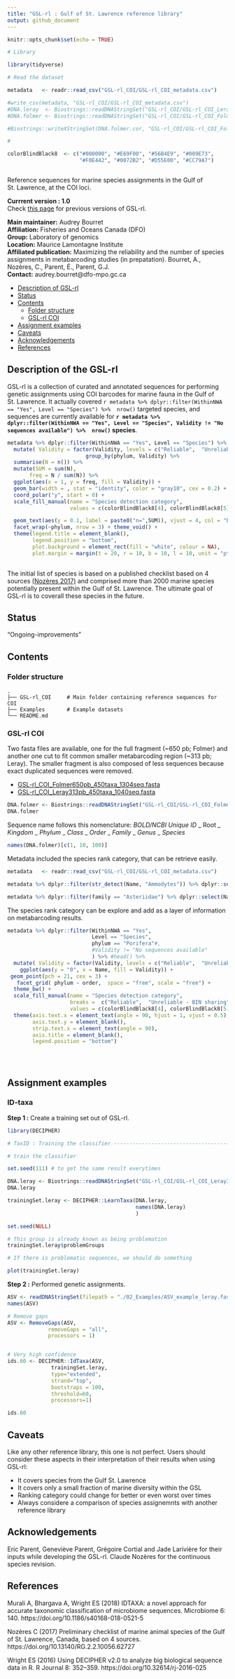 ```yaml
---
title: "GSL-rl : Gulf of St. Lawrence reference library"
output: github_document
---
```


```r
knitr::opts_chunk$set(echo = TRUE)

# Library

library(tidyverse)

# Read the dataset

metadata   <- readr::read_csv("GSL-rl_COI/GSL-rl_COI_metadata.csv")

#write_csv(metadata, "GSL-rl_COI/GSL-rl_COI_metadata.csv")
#DNA.leray  <- Biostrings::readDNAStringSet("GSL-rl_COI/GSL-rl_COI_Leray313pb_450taxa_1040seq.fasta")
#DNA.folmer <- Biostrings::readDNAStringSet("GSL-rl_COI/GSL-rl_COI_Folmer650pb_450taxa_1304seq.fasta")

#Biostrings::writeXStringSet(DNA.folmer.cor, "GSL-rl_COI/GSL-rl_COI_Folmer650pb_450taxa_1304seq.fasta")

#

colorBlindBlack8  <- c("#000000", "#E69F00", "#56B4E9", "#009E73", 
                       "#F0E442", "#0072B2", "#D55E00", "#CC79A7")



```

Reference sequences for marine species assignments in the Gulf of St. Lawrence, at the COI loci. 

**Currrent version : 1.0**  
Check [this page](https://github.com/GenomicsMLI-DFO/MLI_GSL-rl/releases) for previous versions of GSL-rl.


__Main maintainer:__  Audrey Bourret  
__Affiliation:__  Fisheries and Oceans Canada (DFO)   
__Group:__        Laboratory of genomics   
__Location:__     Maurice Lamontagne Institute  
__Affiliated publication:__  Maximizing the reliability and the number of species assignments in metabarcoding studies (in prepatation). Bourret, A., Nozères, C., Parent, É., Parent, G.J.  
__Contact:__      audrey.bourret@dfo-mpo.gc.ca

- [Description of GSL-rl](#description-of-gsl-rl)
- [Status](#status)
- [Contents](#contents)
  + [Folder structure](#folder-structure)
  + [GSL-rl COI](#gsl-rl-coi)
- [Assignment examples](#assignment-examples)
- [Caveats](#caveats)
- [Acknowledgements](#acknowledgements)
- [References](#references)


## Description of the GSL-rl

GSL-rl is a collection of curated and annotated sequences for performing genetic assignments using COI barcodes for marine fauna in the Gulf of St. Lawrence. It actually covered `r metadata %>% dplyr::filter(WithinNWA == "Yes", Level == "Species") %>%  nrow()` targeted species, and sequences are currently available for **`r metadata %>% dplyr::filter(WithinNWA == "Yes", Level == "Species", Validity != "No sequences available") %>%  nrow()` species**.

```r
metadata %>% dplyr::filter(WithinNWA == "Yes", Level == "Species") %>%  
  mutate( Validity = factor(Validity, levels = c("Reliable",  "Unreliable - BIN sharing","Unreliable - gaps", "No sequences available"))) %>% 
                         group_by(phylum, Validity) %>% 
  summarise(N = n()) %>% 
  mutate(SUM = sum(N),
       freq = N / sum(N)) %>% 
  ggplot(aes(x = 1, y = freq, fill = Validity)) +
  geom_bar(width = , stat = "identity", color = "gray10", cex = 0.2) +
  coord_polar("y", start = 0) + 
  scale_fill_manual(name = "Species detection category", 
                    values = c(colorBlindBlack8[4], colorBlindBlack8[5], colorBlindBlack8[2],"gray"))+

  geom_text(aes(y = 0.1, label = paste0("n=",SUM)), vjust = 4, col = "black", cex = 3) +
  facet_wrap(~phylum, nrow = 3) + theme_void() +
  theme(legend.title = element_blank(),
        legend.position = "bottom",
        plot.background = element_rect(fill = "white", colour = NA),
        plot.margin = margin(t = 20, r = 10, b = 10, l = 10, unit = "pt"))
  
```

The initial list of species is based on a published checklist based on 4 sources [(Nozères 2017)](https://doi.org/10.13140/rg.2.2.10056.62727) and comprised more than 2000 marine species potentially present within the Gulf of St. Lawrence. The ultimate goal of GSL-rl is to coverall these species in the future.

## Status
"Ongoing-improvements"

## Contents

### Folder structure

```
.
├── GSL-rl_COI     # Main folder containing reference sequences for COI 
├── Examples       # Example datasets 
└── README.md
```

### GSL-rl COI

Two fasta files are available, one for the full fragment (~650 pb; Folmer) and another one cut to fit common smaller metabarcoding region (~313 pb; Leray). The smaller fragment is also composed of less sequences because exact duplicated sequences were removed.

- [GSL-rl_COI_Folmer650pb_450taxa_1304seq.fasta](GSL-rl_COI/GSL-rl_COI_Folmer650pb_450taxa_1304seq.fasta)  
- [GSL-rl_COI_Leray313pb_450taxa_1040seq.fasta](GSL-rl_COI/GSL-rl_COI_Leray313pb_450taxa_1040seq)

```r
DNA.folmer <- Biostrings::readDNAStringSet("GSL-rl_COI/GSL-rl_COI_Folmer650pb_450taxa_1304seq.fasta")
DNA.folmer
```

Sequence name follows this nomenclature:  *BOLD/NCBI Unique ID* _ Root _  *Kingdom* _ *Phylum* _ *Class* _ *Order* _  *Family* _ *Genus* _ *Species* 


```r
names(DNA.folmer)[c(1, 10, 100)]

```

Metadata included the species rank category, that can be retrieve easily.

```r
metadata   <- readr::read_csv("GSL-rl_COI/GSL-rl_COI_metadata.csv")

metadata %>% dplyr::filter(str_detect(Name, "Ammodytes")) %>% dplyr::select(Name, SEQavailable, BIN, SPsharingBIN, Validity) 

metadata %>% dplyr::filter(family == "Asteriidae") %>% dplyr::select(Name, SEQavailable, BIN, SPsharingBIN, SPmissingSEQ.genus, Validity) 


```

The species rank category can be explore and add as a layer of information on metabarcoding results.

```r

metadata %>% dplyr::filter(WithinNWA == "Yes", 
                           Level == "Species",
                           phylum == "Porifera"#,
                           #Validity != "No sequences available"
                           ) %>% #head() %>% 
  mutate( Validity = factor(Validity, levels = c("Reliable",  "Unreliable - BIN sharing","Unreliable - gaps", "No sequences available"))) %>% 
    ggplot(aes(y = "0", x = Name, fill = Validity)) +
 geom_point(pch = 21, cex = 3) + 
   facet_grid( phylum ~ order,  space = "free", scale = "free") + 
  theme_bw() +  
  scale_fill_manual(name = "Species detection category", 
                    breaks =  c("Reliable",  "Unreliable - BIN sharing","Unreliable - gaps", "No sequences available"),
                    values = c(colorBlindBlack8[4], colorBlindBlack8[5], colorBlindBlack8[2],"gray"))+
  theme(axis.text.x = element_text(angle = 90, hjust = 1, vjust = 0.5),
        axis.text.y = element_blank(),
        strip.text.x = element_text(angle = 90),
        axis.title = element_blank(),
        legend.position = "bottom")
          

                      
```



## Assignment examples

### ID-taxa

**Step 1 :** Create a training set out of GSL-rl. 

```r
library(DECIPHER)

# TaxID : Training the classifier -------------------------------------------------

# train the classifier

set.seed(111) # to get the same result everytimes

DNA.leray <- Biostrings::readDNAStringSet("GSL-rl_COI/GSL-rl_COI_Leray313pb_450taxa_1040seq.fasta")
DNA.leray

trainingSet.leray <- DECIPHER::LearnTaxa(DNA.leray,
                                         names(DNA.leray)
                                         )

set.seed(NULL)

# This group is already known as being problemation
trainingSet.leray$problemGroups

# If there is problematic sequences, we should do something

plot(trainingSet.leray)
```

**Step 2 :** Performed genetic assignments. 


```r

ASV <- readDNAStringSet(filepath = "./02_Examples/ASV_example_leray.fasta")
names(ASV) 

# Remove gaps
ASV <- RemoveGaps(ASV,
             removeGaps = "all",
             processors = 1)


# Very high confidence
ids.60 <- DECIPHER::IdTaxa(ASV,
              trainingSet.leray,
              type="extended",
              strand="top",
              bootstraps = 100,
              threshold=60,
              processors=1)

ids.60

```


## Caveats
Like any other reference library, this one is not perfect. Users should consider these aspects in their interpretation of their results when using GSL-rl:

- It covers species from the Gulf St. Lawrence
- It covers only a small fraction of marine diversity within the GSL
- Ranking category could change for better or even worst over times
- Always considere a comparison of species assignemnts with another reference library


## Acknowledgements
Eric Parent, Geneviève Parent, Grégoire Cortial and Jade Larivière for their inputs while developing the GSL-rl. Claude Nozères for the continuous species revision. 

## References

Murali A, Bhargava A, Wright ES (2018) IDTAXA: a novel approach for accurate taxonomic classification of microbiome sequences. Microbiome 6: 140. https://doi.org/10.1186/s40168-018-0521-5 

Nozères C (2017) Preliminary checklist of marine animal species of the Gulf of St. Lawrence, Canada, based on 4 sources. https://doi.org/10.13140/RG.2.2.10056.62727 

Wright ES (2016) Using DECIPHER v2.0 to analyze big biological sequence data in R. R Journal 8: 352–359. https://doi.org/10.32614/rj-2016-025 
